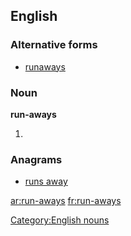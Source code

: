 ==English==

===Alternative forms===
* [[runaways]]
===Noun===
'''run-aways'''
# {{plural of|run-away}}

===Anagrams===
* [[runs away#English|runs away]]

[[Category:English nouns]]

[[ar:run-aways]]
[[fr:run-aways]]